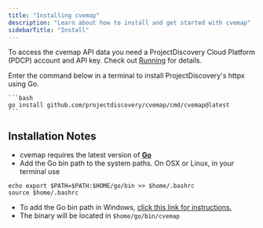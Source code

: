 ```yaml
---
title: "Installing cvemap"
description: "Learn about how to install and get started with cvemap"
sidebarTitle: "Install"
---
```


<Tip> To access the cvemap API data you need a ProjectDiscovery Cloud Platform (PDCP) account and API key. Check out [Running](/tools/cvemap/running) for details. </Tip>

<Tabs>
  <Tab title="Go">
    <Note> Enter the command below in a terminal to install ProjectDiscovery's httpx using Go. </Note>

    ```bash
    go install github.com/projectdiscovery/cvemap/cmd/cvemap@latest
    ```
  </Tab>
</Tabs>

## Installation Notes
  - cvemap requires the latest version of [**Go**](https://go.dev/doc/install)
  - Add the Go bin path to the system paths. On OSX or Linux, in your terminal use
  
  ```
  echo export $PATH=$PATH:$HOME/go/bin >> $home/.bashrc
  source $home/.bashrc
  ```
  - To add the Go bin path in Windows, [click this link for instructions.](https://www.architectryan.com/2018/03/17/add-to-the-path-on-windows-10/)
  - The binary will be located in `$home/go/bin/cvemap`  
